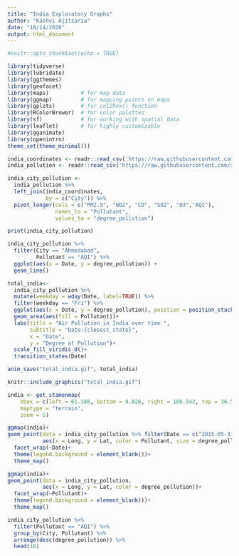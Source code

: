 ```yaml
---
title: "India Exploratory Graphs"
author: "Kashvi Ajitsaria"
date: "10/14/2020"
output: html_document
---
```


```r
#knitr::opts_chunk$set(echo = TRUE)
```


```r
library(tidyverse)
library(lubridate)     
library(ggthemes)      
library(geofacet)     
library(maps)          # for map data
library(ggmap)         # for mapping points on maps
library(gplots)        # for col2hex() function
library(RColorBrewer)  # for color palettes
library(sf)            # for working with spatial data
library(leaflet)       # for highly customizable
library(gganimate)
library(openintro)
theme_set(theme_minimal())
```



```r
india_coordinates <- readr::read_csv('https://raw.githubusercontent.com/ayushi98/DS-project/main/Indian%20Cities%20Database.csv') #For Indian Cities' Latitude and Longitude
india_pollution <- readr::read_csv('https://raw.githubusercontent.com/ayushi98/DS-project/main/city_day.csv') #For Indian Cities' Pollution Levels
```

```r
india_city_pollution <-
  india_pollution %>% 
  left_join(india_coordinates,
            by = c("City")) %>% 
  pivot_longer(cols = c("PM2.5", "NO2", "CO", "SO2", "O3","AQI"),
               names_to = "Pollutant",
               values_to = "degree_pollution")

print(india_city_pollution)
```


```r
india_city_pollution %>% 
  filter(City == "Ahmedabad",
         Pollutant == "AQI") %>% 
  ggplot(aes(x = Date, y = degree_pollution)) +
  geom_line()
```

```r
total_india<- 
  india_city_pollution %>% 
  mutate(weekday = wday(Date, label=TRUE)) %>% 
  filter(weekday == "Fri") %>% 
  ggplot(aes(x = Date, y = degree_pollution), position = position_stack())+
  geom_area(aes(fill = Pollutant))+
  labs(title = "Air Pollution in India over time ",
       subtitle = "Date:{closest_state}",
       x = "Date",
       y = "Degree of Pollution")+
  scale_fill_viridis_d()+
  transition_states(Date)

anim_save("total_india.gif", total_india)
```

```r
knitr::include_graphics("total_india.gif")
```


```r
india <- get_stamenmap(
    bbox = c(left = 61.188, bottom = 8.026, right = 106.542, top = 36.502), 
    maptype = "terrain",
    zoom = 5)

ggmap(india)+
geom_point(data = india_city_pollution %>% filter(Date == c("2015-05-31", "2016-05-31", "2017-05-31", "2018-05-31","2019-05-31", "2020-05-31")), 
           aes(x = Long, y = Lat, color = Pollutant, size = degree_pollution))+
  facet_wrap(~Date)+
  theme(legend.background = element_blank())+
  theme_map()
```

```r
ggmap(india)+
geom_point(data = india_city_pollution, 
           aes(x = Long, y = Lat, color = degree_pollution))+
  facet_wrap(~Pollutant)+
  theme(legend.background = element_blank())+
  theme_map()
```
```r
india_city_pollution %>%
  filter(Pollutant == "AQI") %>% 
  group_by(City, Pollutant) %>% 
  arrange(desc(degree_pollution)) %>% 
  head(10)
```




